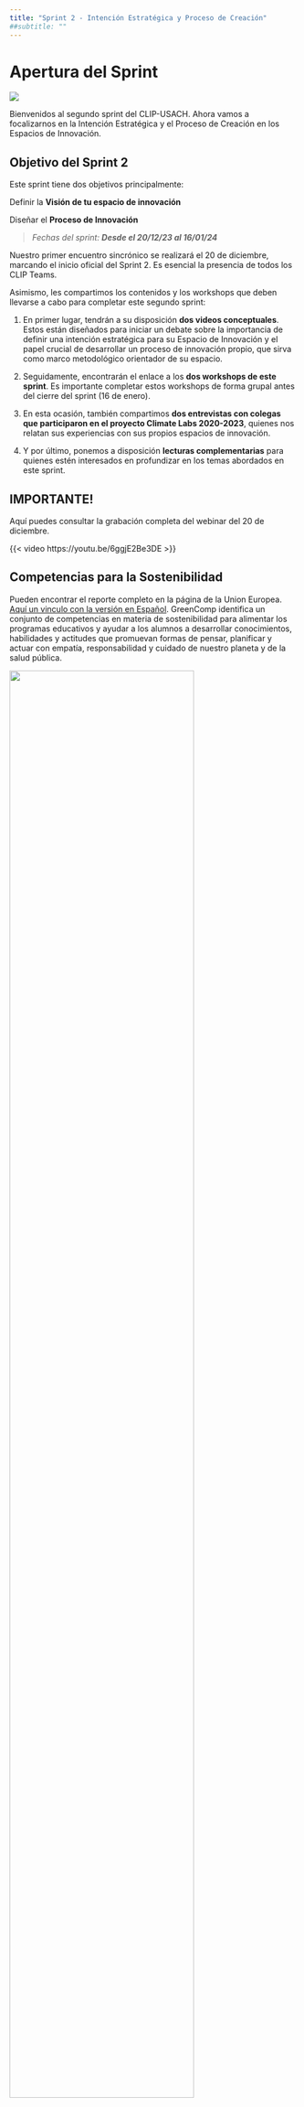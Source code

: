 ```yaml
---
title: "Sprint 2 - Intención Estratégica y Proceso de Creación"
##subtitle: ""
---
```


# Apertura del Sprint

![](images/CLIP%20-%20Incubation%20Program-Sprint%202.png){fig-align="center"}

Bienvenidos al segundo sprint del CLIP-USACH. Ahora vamos a focalizarnos en la Intención Estratégica y el Proceso de Creación en los Espacios de Innovación.

::: callout-note
## Objetivo del Sprint 2

Este sprint tiene dos objetivos principalmente:

Definir la **Visión de tu espacio de innovación**

Diseñar el **Proceso de Innovación**

> *Fechas del sprint: **Desde el 20/12/23 al 16/01/24***
:::

Nuestro primer encuentro sincrónico se realizará el 20 de diciembre, marcando el inicio oficial del Sprint 2. Es esencial la presencia de todos los CLIP Teams.

Asimismo, les compartimos los contenidos y los workshops que deben llevarse a cabo para completar este segundo sprint:

1.  En primer lugar, tendrán a su disposición **dos videos conceptuales**. Estos están diseñados para iniciar un debate sobre la importancia de definir una intención estratégica para su Espacio de Innovación y el papel crucial de desarrollar un proceso de innovación propio, que sirva como marco metodológico orientador de su espacio.

2.  Seguidamente, encontrarán el enlace a los **dos workshops de este sprint**. Es importante completar estos workshops de forma grupal antes del cierre del sprint (16 de enero).

3.  En esta ocasión, también compartimos **dos entrevistas con colegas que participaron en el proyecto Climate Labs 2020-2023**, quienes nos relatan sus experiencias con sus propios espacios de innovación.

4.  Y por último, ponemos a disposición **lecturas complementarias** para quienes estén interesados en profundizar en los temas abordados en este sprint.

::: callout-important
## IMPORTANTE!

Aquí puedes consultar la grabación completa del webinar del 20 de diciembre.
:::

{{< video https://youtu.be/6ggjE2Be3DE >}}

::: callout-tip
## Competencias para la Sostenibilidad

::: {layout="[15,-2,10]" layout-valign="center"}
Pueden encontrar el reporte completo en la página de la Union Europea. [Aquí un vinculo con la versión en Español](https://op.europa.eu/en/publication-detail/-/publication/bc83061d-74ec-11ec-9136-01aa75ed71a1/language-es). GreenComp identifica un conjunto de competencias en materia de sostenibilidad para alimentar los programas educativos y ayudar a los alumnos a desarrollar conocimientos, habilidades y actitudes que promuevan formas de pensar, planificar y actuar con empatía, responsabilidad y cuidado de nuestro planeta y de la salud pública.

![](images/JRC-Greencomp.jpeg){width="80%"}
:::
:::

------------------------------------------------------------------------

# Algunos antecedentes sobre la Intención Estratégica y el Proceso de Creación en los Espacios de Innovación

Según Moultrie et al.[-@Moultrie2007], diseñar un espacio de innovación “facilita el desarrollo de habilidades únicas, permite adaptar las capacidades existentes a demandas cambiantes y promueve sinergias entre competencias y saberes”. Sin embargo, rara vez las organizaciones definen metas estratégicas explícitas al crear sus espacios o laboratorios de innovación. A menudo, estas iniciativas surjen por el impulso de individuos o pequeños equipos con gran capacidad de convencimiento y una pasión genuina por la innovación. Sin emargo, tanto académicos como expertos en el tema concuerdan en que contar con una intención estratégica clara y compartida puede evitar que los espacios de innovación se reduzcan a lugares sin alma o se conviertan en simples "teatros de innovación" sin un propósito real.

Algunos aspectos clave a considerar al definir la intención estratégica de un espacio de innovación incluyen [@Osorio2021]:

+-------------------------------------+---------------------------------------------------------------------------------------------------------------------------------------------------------------------------+
| Criterios                           | Descripción                                                                                                                                                               |
+=====================================+===========================================================================================================================================================================+
| Objetivos simbólicos y estratégicos | Impulsar la estrategia de innovación de la organización o aliados.                                                                                                        |
+-------------------------------------+---------------------------------------------------------------------------------------------------------------------------------------------------------------------------+
| Enfoque ecosistémico                | Crear valor para todas las partes implicadas, crear un compromiso y una identificación a largo plazo con el espacio de innovación.                                        |
+-------------------------------------+---------------------------------------------------------------------------------------------------------------------------------------------------------------------------+
| Contexto real                       | Representar o recrear entornos reales (a través del espacio, los equipos o las metodologías).                                                                             |
+-------------------------------------+---------------------------------------------------------------------------------------------------------------------------------------------------------------------------+
| Participación de los usuarios       | Implicar a los usuarios en las distintas fases del proceso de innovación, en las que pueden testear, evaluar, contribuir y co-crear.                                      |
+-------------------------------------+---------------------------------------------------------------------------------------------------------------------------------------------------------------------------+
| Cultura y comunidad                 | Construir una identidad y cultivar una comunidad de usuarios comprometidos y motivados con acceso al espacio de innovación.                                               |
+-------------------------------------+---------------------------------------------------------------------------------------------------------------------------------------------------------------------------+
| Trabajo en equipo                   | Potenciar el trabajo en equipo para innovar, fomentar una mejor comunicación (física o virtual), favorecer la interacción social formal e informal y motivar al personal. |
+-------------------------------------+---------------------------------------------------------------------------------------------------------------------------------------------------------------------------+
| Ciclo de vida                       | Estimar la duración de la iniciativa en su conjunto (a corto, medio o largo plazo).                                                                                       |
+-------------------------------------+---------------------------------------------------------------------------------------------------------------------------------------------------------------------------+

: Intención estratégica - Criterios de orientación estratégica para los espacios de innovación

Además de la reflexión estratégica, es crucial considerar quiénes sosn las partes interesadas y los usuarios del espacio y entender sus necesidades. Esto incluye determinar hasta qué punto se necesita una facilitación especializada y, finalmente, cómo el espacio de innovación se integrará al proceso global de innovación de la organización madre, ya sea existente o en construcción [@Magadley2009]. Así, al desarrollar el “proceso de creación”, es importante reconocer que cualquier espacio de innovación, en la práctica, experimentará una evolución a partir de su intención estratégica inicial y será una consecuencia directa del trabajo y las actividades reales que se desarrollen en allí.

Aquí compartimos contigo algunos de los aspectos más comunes a tener en cuenta para definir el proceso de creación de un espacio de innovación de innovación [@Osorio2021]:

+-------------------------------------+-----------------------------------------------------------------------------------------------------------------------------------------------------------------------------------------------------------------------------------------+
| Criterios                           | Descripción                                                                                                                                                                                                                             |
+=====================================+=========================================================================================================================================================================================================================================+
| Procesos de innovación deseados     | El rol pretendido del espacio de innovación en la facilitación de los procesos de innovación: Identificación de oportunidades, creación de conceptos, validación de conceptos, desarrollo de soluciones e implementación de soluciones. |
+-------------------------------------+-----------------------------------------------------------------------------------------------------------------------------------------------------------------------------------------------------------------------------------------+
| Actividades creativas contempladas  | El rol pretendido del espacio de innovación en el fomento y apoyo a las actividades creativas: Búsqueda, síntesis, creación, prototipado o evaluación.                                                                                  |
+-------------------------------------+-----------------------------------------------------------------------------------------------------------------------------------------------------------------------------------------------------------------------------------------+
| Usuarios y facilitadores            | Los usuarios a los que se destina el espacio: desde usuarios ocasionales para hacer pruebas específicas hasta albergar equipos de proyectos directamente espacio en el espacio de innovación.                                           |
|                                     |                                                                                                                                                                                                                                         |
|                                     | El grado de facilitación dedicada que el espacio de innovación pretende ofrecer para las actividades realizadas en y por el espacio de innovación.                                                                                      |
+-------------------------------------+-----------------------------------------------------------------------------------------------------------------------------------------------------------------------------------------------------------------------------------------+
| Recursos disponibles y limitaciones | La disponibilidad de recursos físicos, financieros, humanos y técnológicos.                                                                                                                                                             |
+-------------------------------------+-----------------------------------------------------------------------------------------------------------------------------------------------------------------------------------------------------------------------------------------+
| Eventos previstos                   | El tipo de "eventos" que se prevé albergar en el espacio, desde reuniones puntuales, maratones, conferencias o el desarrollo de proyectos.                                                                                              |
+-------------------------------------+-----------------------------------------------------------------------------------------------------------------------------------------------------------------------------------------------------------------------------------------+

: Proceso de Creación - Criterios de orientación para definir el proceso de creación en los espacios de innovación

# Videos Conceptuales

## Intención Estratégica - Ferney Osorio

{{< video https://youtu.be/OzwLq7NeLn0 >}}

La lucha por construir y mantener una intención colectiva entre las partes interesadas es uno de los principales retos para los responsables de gestionar un laboratorio de innovación. En este vídeo, Ferney Osorio, de la Université de Lorraine, explica el concepto de intención estratégica y por qué debe ser la piedra angular del diseño y la puesta en marcha de un laboratorio de innovación. El contenido de este video está basado en [@Osorio2019] y [@Mantere2007]

## Aplicando el enfoque Fab Living Lab - Giovanny Arbelaez

{{< video https://youtu.be/dPIBAzJnWhM >}}

Giovanny Arbelaez, de la Université de Lorraine, ofrece un ejemplo detallado de la aplicación del enfoque Fab Living Lab. En este caso, Giovanny aborda el proceso de rediseño de la experiencia museística mediante la integración de tecnologías interactivas con el apoyo del Lorraine Fab Living Lab. Para saber más sobre este proyecto, puede echar un vistazo al documento [@Ten2020].

# Team Workshops

Cada espacio de innovación puede encontrar aquí el enlace a los talleres del Sprint 2:

1.  **Espacio Innovación Amengual** - [Team Workshop 2](https://miro.com/app/board/uXjVNA3Dp24=/?playRecording=4a495663-4bf4-4d18-b83d-cdc5bbb7fe02) - [Team Workshop 3](https://miro.com/app/board/uXjVNAbxNJQ=/?playRecording=7c93afb2-ac15-4e1a-924b-c7db6c194fe4)

2.  **Centro Innovación FING** - [Team Workshop 2](https://miro.com/app/board/uXjVNA3Dp3M=/?playRecording=4a495663-4bf4-4d18-b83d-cdc5bbb7fe02) - [Team Workshop 3](https://miro.com/app/board/uXjVNAbxNKI=/?playRecording=7c93afb2-ac15-4e1a-924b-c7db6c194fe4)

3.  **CIESCOOP** - [Team Workshop 2](https://miro.com/app/board/uXjVNA3Dp3k=/?playRecording=4a495663-4bf4-4d18-b83d-cdc5bbb7fe02) - [Team Workshop 3](https://miro.com/app/board/uXjVNAbxNUY=/?playRecording=7c93afb2-ac15-4e1a-924b-c7db6c194fe4)

4.  **LEIND USACH** - [Team Workshop 2](https://miro.com/app/board/uXjVNA3Dpwk=/?playRecording=4a495663-4bf4-4d18-b83d-cdc5bbb7fe02) - [Team Workshop 3](https://miro.com/app/board/uXjVNAbxNVI=/?playRecording=7c93afb2-ac15-4e1a-924b-c7db6c194fe4)

5.  **LEMAA** - [Team Workshop 2](https://miro.com/app/board/uXjVNA3Dpxs=/?playRecording=4a495663-4bf4-4d18-b83d-cdc5bbb7fe02) - [Team Workshop 3](https://miro.com/app/board/uXjVNAbxNQM=/?playRecording=7c93afb2-ac15-4e1a-924b-c7db6c194fe4)

6.  **Physalis** - [Team Workshop 2](https://miro.com/app/board/uXjVNA3Dpyo=/?playRecording=4a495663-4bf4-4d18-b83d-cdc5bbb7fe02) - [Team Workshop 3](https://miro.com/app/board/uXjVNAbxNRU=/?playRecording=7c93afb2-ac15-4e1a-924b-c7db6c194fe4)

7.  **PSINOP** - [Team Workshop 2](https://miro.com/app/board/uXjVNA3Dpzk=/?playRecording=4a495663-4bf4-4d18-b83d-cdc5bbb7fe02) - [Team Workshop 3](https://miro.com/app/board/uXjVNAbxNS0=/?playRecording=7c93afb2-ac15-4e1a-924b-c7db6c194fe4)

# Compartiendo Experiencias

## Universitat Politècnica de València - Carola Calabuig

{{< video https://youtu.be/uMQr1uIiRD0 >}}

La profesora Carola Calabuig comparte su experiencia y visión sobre la innovación social en el Instituto de Investigación INGENIO de la Universitat Politècnica de València. Destaca la importancia de la dimensión colectiva y de base de los procesos de innovación que se producen fuera de los espacios dominantes o tradicionales de generación de conocimiento.

## Instituto Tecnológico de Monterrey Campus Guadalajara – Sebastián Gradilla y Diego Díaz

{{< video https://youtu.be/OLYeF9icR-k >}}

El profesor Sebastián Gradilla y el estudiante de maestría Diego Díaz, del Instituto Tecnológico de Monterrey Campus Guadalajara, explican el papel del Laboratorio de Sustentabilidad y Cambio Climático para enfrentar los retos de la gestión de residuos agroindustriales en la región de Jalisco, México.
